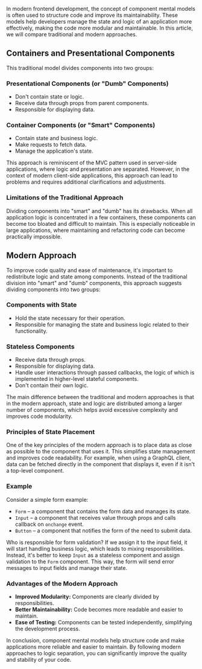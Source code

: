 <ContentWrapper>

In modern frontend development, the concept of component mental models is often used to structure code and improve its maintainability. These models help developers manage the state and logic of an application more effectively, making the code more modular and maintainable. In this article, we will compare traditional and modern approaches.

</ContentWrapper>

<ContentWrapper>

## Containers and Presentational Components

This traditional model divides components into two groups:

### Presentational Components (or "Dumb" Components)

-   Don't contain state or logic.
-   Receive data through props from parent components.
-   Responsible for displaying data.

### Container Components (or "Smart" Components)

-   Contain state and business logic.
-   Make requests to fetch data.
-   Manage the application's state.

This approach is reminiscent of the MVC pattern used in server-side applications, where logic and presentation are separated. However, in the context of modern client-side applications, this approach can lead to problems and requires additional clarifications and adjustments.

### Limitations of the Traditional Approach

Dividing components into "smart" and "dumb" has its drawbacks. When all application logic is concentrated in a few containers, these components can become too bloated and difficult to maintain. This is especially noticeable in large applications, where maintaining and refactoring code can become practically impossible.

</ContentWrapper>

<ContentWrapper>

## Modern Approach

To improve code quality and ease of maintenance, it's important to redistribute logic and state among components. Instead of the traditional division into "smart" and "dumb" components, this approach suggests dividing components into two groups:

### Components with State

-   Hold the state necessary for their operation.
-   Responsible for managing the state and business logic related to their functionality.

### Stateless Components

-   Receive data through props.
-   Responsible for displaying data.
-   Handle user interactions through passed callbacks, the logic of which is implemented in higher-level stateful components.
-   Don't contain their own logic.

The main difference between the traditional and modern approaches is that in the modern approach, state and logic are distributed among a larger number of components, which helps avoid excessive complexity and improves code modularity.

### Principles of State Placement

One of the key principles of the modern approach is to place data as close as possible to the component that uses it. This simplifies state management and improves code readability. For example, when using a GraphQL client, data can be fetched directly in the component that displays it, even if it isn't a top-level component.

### Example

Consider a simple form example:

-   `Form` – a component that contains the form data and manages its state.
-   `Input` – a component that receives value through props and calls callback on `onchange` event.
-   `Button` – a component that notifies the form of the need to submit data.

Who is responsible for form validation? If we assign it to the input field, it will start handling business logic, which leads to mixing responsibilities. Instead, it's better to keep `Input` as a stateless component and assign validation to the `Form` component. This way, the form will send error messages to input fields and manage their state.

### Advantages of the Modern Approach

-   **Improved Modularity:** Components are clearly divided by responsibilities.
-   **Better Maintainability:** Code becomes more readable and easier to maintain.
-   **Ease of Testing:** Components can be tested independently, simplifying the development process.

</ContentWrapper>

<ContentWrapper>

In conclusion, component mental models help structure code and make applications more reliable and easier to maintain. By following modern approaches to logic separation, you can significantly improve the quality and stability of your code.

</ContentWrapper>
